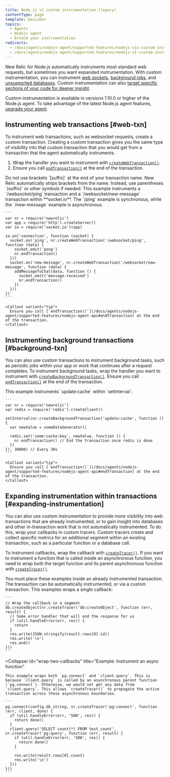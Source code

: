 ```yaml
---
title: Node.js v1 custom instrumentation (legacy)
contentType: page
template: basicDoc
topics:
  - Agents
  - Nodejs agent
  - Extend your instrumentation
redirects:
  - /docs/agents/nodejs-agent/supported-features/nodejs-v1x-custom-instrumentation-legacy
  - /docs/agents/nodejs-agent/supported-features/nodejs-v1-custom-instrumentation-legacy
---
```


New Relic for Node.js automatically instruments most standard web requests, but sometimes you want expanded instrumentation. With custom instrumentation, you can instrument [web sockets](#web-txn), [background jobs](#background-txn), and [unsupported databases](#expanding-instrumentation). Custom instrumentation can also [target specific sections of your code for deeper insight](#expanding-instrumentation).

Custom instrumentation is available in versions 1.10.0 or higher of the Node.js agent. To take advantage of the latest Node.js agent features, [upgrade your agent](/docs/agents/nodejs-agent/installation-configuration/upgrade-nodejs-agent).

## Instrumenting web transactions [#web-txn]

To instrument web transactions, such as websocket requests, create a custom transaction. Creating a custom transaction gives you the same type of visibility into that custom transaction that you would get from a transaction that the agent automatically instruments.

1. Wrap the handler you want to instrument with [`createWebTransaction()`](/docs/agents/nodejs-agent/supported-features/nodejs-agent-api#createWebTransaction).
2. Ensure you call [`endTransaction()`](/docs/agents/nodejs-agent/supported-features/nodejs-agent-api#endTransaction) at the end of the transaction.

<Callout variant="important">
  Do not use brackets `[suffix]` at the end of your transaction name. New Relic automatically strips brackets from the name. Instead, use parentheses `(suffix)` or other symbols if needed.
</Callout>

<CollapserGroup>
  <Collapser
    id="instrument-in-socket-io"
    title="Example: Instrument two transactions in socket.io"
  >
    This example instruments a `/websocket/ping` transaction and a `/websocket/new-message` transaction within **socket.io**. The `/ping` example is synchronous, while the `/new-message` example is asynchronous.

    ```
    var nr = require('newrelic')
    var app = require('http').createServer()
    var io = require('socket.io')(app)

    io.on('connection', function (socket) {
      socket.on('ping', nr.createWebTransaction('/websocket/ping', function (data) {
        socket.emit('pong')
        nr.endTransaction()
      }))
      socket.on('new-message', nr.createWebTransaction('/websocket/new-message', function (data) {
        addMessageToChat(data, function () {
          socket.emit('message-received')
          nr.endTransaction()
        })
      }))
    })
    ```

    <Callout variant="tip">
      Ensure you call [`endTransaction()`](/docs/agents/nodejs-agent/supported-features/nodejs-agent-api#endTransaction) at the end of the transaction.
    </Callout>
  </Collapser>
</CollapserGroup>

## Instrumenting background transactions [#background-txn]

You can also use custom transactions to instrument background tasks, such as periodic jobs within your app or work that continues after a request completes. To instrument background tasks, wrap the handler you want to instrument with [`createBackgroundTransaction()`](/docs/agents/nodejs-agent/supported-features/nodejs-agent-api#createBackgroundTransaction). Ensure you call [`endTransaction()`](/docs/agents/nodejs-agent/supported-features/nodejs-agent-api#endTransaction) at the end of the transaction.

<CollapserGroup>
  <Collapser
    id="example-instrument-update"
    title="Example: Instrument within setInterval"
  >
    This example instruments `update:cache` within `setInterval`:

    ```
    var nr = require('newrelic')
    var redis = require('redis').createClient()

    setInterval(nr.createBackgroundTransaction('update:cache', function () {
      var newValue = someDataGenerator()
 
      redis.set('some:cache:key', newValue, function () {
        nr.endTransaction() // End the transaction once redis is done
      })
    }), 30000) // Every 30s
    ```

    <Callout variant="tip">
      Ensure you call [`endTransaction()`](/docs/agents/nodejs-agent/supported-features/nodejs-agent-api#endTransaction) at the end of the transaction.
    </Callout>
  </Collapser>
</CollapserGroup>

## Expanding instrumentation within transactions [#expanding-instrumentation]

You can also use custom instrumentation to provide more visibility into web transactions that are already instrumented, or to gain insight into databases and other in-transaction work that is not automatically instrumented. To do this, wrap your callbacks in custom tracers. Custom tracers create and collect specific metrics for an additional segment within an existing transaction, such as a particular function or a database call.

To instrument callbacks, wrap the callback with [`createTracer()`](/docs/agents/nodejs-agent/supported-features/nodejs-agent-api#createTracer). If you want to instrument a function that is called inside an asynchronous function, you need to wrap both the target function and its parent asynchronous function with [`createTracer()`](/docs/agents/nodejs-agent/supported-features/nodejs-agent-api#createTracer).

<Callout variant="tip">
  You must place these examples inside an already instrumented transaction. The transaction can be automatically instrumented, or via a custom transaction.
</Callout>

<CollapserGroup>
  <Collapser
    id="wrap-single-callback"
    title="Example: Instrument a callback"
  >
    This examples wraps a single callback:

    ```
    // Wrap the callback in a segment
    db.createObject(nr.createTracer('db:createObject', function (err, result) {
      // Some error handler that will end the response for us
      if (util.handleError(err, res)) {
        return
      }
      res.write(JSON.stringify(result.rows[0].id))
      res.write('\n')
      res.end()
    }))
    ```
  </Collapser>

  <Collapser
    id="wrap-two-callbacks"
    title="Example: Instrument an async function"
  >
    This example wraps both `pg.connect` and `client.query`. This is because `client.query` is called by an asynchronous parent function (`pg.connect`). Otherwise, we would not get any data from `client.query`. This allows `createTracer()` to propagate the active transaction across those asynchronous boundaries.

    ```
    pg.connect(config.db_string, nr.createTracer('pg:connect', function (err, client, done) {
      if (util.handleError(err, '500', res)) {
        return done()
      }
      client.query('SELECT count(*) FROM test_count', nr.createTracer('pg:query', function (err, result) {
        if (util.handleError(err, '500', res)) {
          return done()
        }

        res.write(result.rows[0].count)
        res.write('\n')
      }))
    }))
    ```
  </Collapser>
</CollapserGroup>
